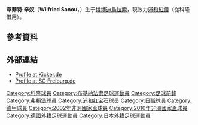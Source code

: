 {{Football player infobox
| playername = 辛奴
| fullname = Willy Sanou
| image = WilfriedSanou.jpg
| height = 1.65m
| dateofbirth = {{birth date and age|1984|3|16}}
| cityofbirth = [[博博迪烏拉索|博博迪烏拉索]]
| countryofbirth = [[布基納法索|布基納法索]]
| currentclub = [[浦和紅鑽|浦和紅鑽]]
| clubnumber = 5
| position =[[中場|邊鋒]]、[[前鋒_(足球)|前鋒]]
| years = 2003-08<br>2008-<br>2010-
| clubs = [[弗赖堡体育俱乐部|弗賴堡]]<br>[[科隆足球會|科隆]]<br>→ [[浦和紅鑽|浦和紅鑽]] (借用)
| caps(goals) = {{0}}97 {{0}}{{0}}(9)<br>{{0}}21 {{0}}{{0}}(2)<br>{{0}}{{0}}0 {{0}}{{0}}(0)
| nationalyears = 2004-
| nationalteam = [[布基納法索國家足球隊|布基納法索]]
| nationalcaps(goals)= {{0}}14 {{0}}{{0}}(3)
| pcupdate = 13:12, 3 February 2010 (UTC)
}}
'''韋菲特·辛奴'''（'''Wilfried Sanou'''，{{bd|1984年|3月16日||}}）生于[[博博迪烏拉索|博博迪烏拉索]]，現效力[[浦和紅鑽|浦和紅鑽]]（從科隆借用）。

== 參考資料 ==
{{Reflist}}

== 外部連結 ==
*[http://www.kicker.de/fussball/2bundesliga/vereine/spielersteckbrief/object/30197/saison/2006-07 Profile at Kicker.de] {{Wayback|url=http://www.kicker.de/fussball/2bundesliga/vereine/spielersteckbrief/object/30197/saison/2006-07 |date=20081211170417 }}
*[https://web.archive.org/web/20081211142901/http://www.scfreiburg.com/handler/teams/profis/player/23_Sanou Profile at SC Freiburg.de]

{{DEFAULTSORT:Sanou, Wilfried}}

[[Category:科隆球員|Category:科隆球員]]
[[Category:布基納法索足球運動員|Category:布基納法索足球運動員]]
[[Category:足球前鋒|Category:足球前鋒]]
[[Category:弗賴堡球員|Category:弗賴堡球員]]
[[Category:浦和红宝石球员|Category:浦和红宝石球员]]
[[Category:日職球員|Category:日職球員]]
[[Category:德甲球員|Category:德甲球員]]
[[Category:2002年非洲國家盃球員|Category:2002年非洲國家盃球員]]
[[Category:2010年非洲國家盃球員|Category:2010年非洲國家盃球員]]
[[Category:德國外籍足球運動員|Category:德國外籍足球運動員]]
[[Category:日本外籍足球運動員|Category:日本外籍足球運動員]]